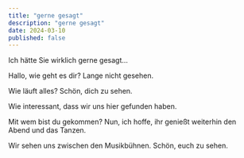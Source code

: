 ```yaml
---
title: "gerne gesagt"
description: "gerne gesagt"
date: 2024-03-10
published: false
---
```



Ich hätte Sie wirklich gerne gesagt...

Hallo, wie geht es dir? Lange nicht gesehen.

Wie läuft alles? Schön, dich zu sehen.

Wie interessant, dass wir uns hier gefunden haben.

Mit wem bist du gekommen? Nun, ich hoffe, ihr genießt weiterhin den Abend und das Tanzen.

Wir sehen uns zwischen den Musikbühnen. Schön, euch zu sehen.